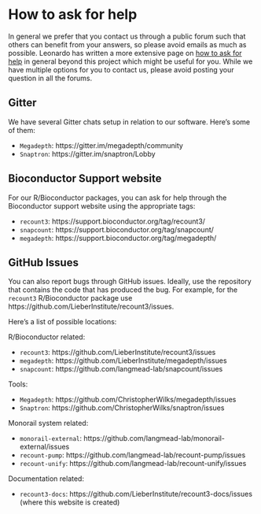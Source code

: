 # How to ask for help

In general we prefer that you contact us through a public forum such that others can benefit from your answers, so please avoid emails as much as possible. Leonardo has written a more extensive page on [how to ask for help](https://lcolladotor.github.io/bioc_team_ds/how-to-ask-for-help.html) in general beyond this project which might be useful for you. While we have multiple options for you to contact us, please avoid posting your question in all the forums.

## Gitter

We have several Gitter chats setup in relation to our software. Here's some of them:

* `Megadepth`: https://gitter.im/megadepth/community
* `Snaptron`: https://gitter.im/snaptron/Lobby

## Bioconductor Support website

For our R/Bioconductor packages, you can ask for help through the Bioconductor support website using the appropriate tags:

* `recount3`: https://support.bioconductor.org/tag/recount3/
* `snapcount`: https://support.bioconductor.org/tag/snapcount/
* `megadepth`: https://support.bioconductor.org/tag/megadepth/

## GitHub Issues

You can also report bugs through GitHub issues. Ideally, use the repository that contains the code that has produced the bug. For example, for the `recount3` R/Bioconductor package use https://github.com/LieberInstitute/recount3/issues.

Here's a list of possible locations:

R/Bioconductor related:

* `recount3`: https://github.com/LieberInstitute/recount3/issues
* `megadepth`: https://github.com/LieberInstitute/megadepth/issues
* `snapcount`: https://github.com/langmead-lab/snapcount/issues

Tools:

* `Megadepth`: https://github.com/ChristopherWilks/megadepth/issues
* `Snaptron`: https://github.com/ChristopherWilks/snaptron/issues

Monorail system related:

* `monorail-external`: https://github.com/langmead-lab/monorail-external/issues
* `recount-pump`: https://github.com/langmead-lab/recount-pump/issues
* `recount-unify`: https://github.com/langmead-lab/recount-unify/issues

Documentation related:

* `recount3-docs`: https://github.com/LieberInstitute/recount3-docs/issues (where this website is created)
